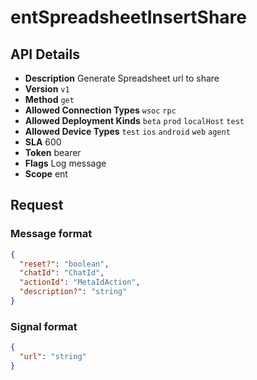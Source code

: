 # entSpreadsheetInsertShare

## API Details

- **Description** Generate Spreadsheet url to share
- **Version** `v1`
- **Method** `get`
- **Allowed Connection Types** `wsoc` `rpc` 
- **Allowed Deployment Kinds** `beta` `prod` `localHost` `test` 
- **Allowed Device Types** `test` `ios` `android` `web` `agent` 
- **SLA** 600
- **Token** bearer
- **Flags** Log message
- **Scope** ent


## Request

### Message format

```json
{
  "reset?": "boolean",
  "chatId": "ChatId",
  "actionId": "MetaIdAction",
  "description?": "string"
}
```

### Signal format

```json
{
  "url": "string"
}
```

